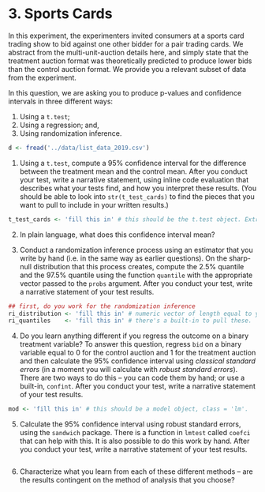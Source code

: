# 3. Sports Cards

In this experiment, the experimenters invited consumers at a sports card trading show to bid against one other bidder for a pair trading cards.  We abstract from the multi-unit-auction details here, and simply state that the treatment auction format was theoretically predicted to produce lower bids than the control auction format.  We provide you a relevant subset of data from the experiment.

In this question, we are asking you to produce p-values and confidence intervals in three different ways: 

1. Using a `t.test`; 
2. Using a regression; and,
3. Using randomization inference. 

```r
d <- fread('../data/list_data_2019.csv')
```

1. Using a `t.test`, compute a 95% confidence interval for the difference between the treatment mean and the control mean. After you conduct your test, write a narrative statement, using inline code evaluation that describes what your tests find, and how you interpret these results. (You should be able to look into `str(t_test_cards)` to find the pieces that you want to pull to include in your written results.) 

```r
t_test_cards <- 'fill this in' # this should be the t.test object. Extract pieces from this object in-text below the code chunk. 
```

2. In plain language, what does this confidence interval mean? 

> 

3. Conduct a randomization inference process using an estimator that you write by hand (i.e. in the same way as earlier questions). On the sharp-null distribution that this process creates, compute the 2.5% quantile and the 97.5% quantile using the function `quantile` with the appropriate vector passed to the `probs` argument. After you conduct your test, write a narrative statement of your test results. 

```r
## first, do you work for the randomization inference
ri_distribution <- 'fill this in' # numeric vector of length equal to your number of RI permutations
ri_quantiles    <- 'fill this in' # there's a built-in to pull these. 
```

4. Do you learn anything different if you regress the outcome on a binary treatment variable? To answer this question, regress `bid` on a binary variable equal to 0 for the control auction and 1 for the treatment auction and then calculate the 95% confidence interval using *classical standard errors* (in a moment you will calculate with *robust standard errors*). There are two ways to do this -- you can code them by hand; or use a built-in, `confint`. After you conduct your test, write a narrative statement of your test results. 

```r
mod <- 'fill this in' # this should be a model object, class = 'lm'. 
```

5. Calculate the 95% confidence interval using robust standard errors, using the `sandwich` package. There is a function in `lmtest` called `coefci` that can help with this. It is also possible to do this work by hand. After you conduct your test, write a narrative statement of your test results.

```r

```

6. Characterize what you learn from each of these different methods -- are the results contingent on the method of analysis that you choose? 
